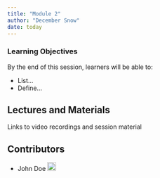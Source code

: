 ```yaml
---
title: "Module 2"
author: "December Snow"
date: today
---
```


::: {.callout-tip}
### Learning Objectives

By the end of this session, learners will be able to:

- List...
- Define...
:::

## Lectures and Materials

Links to video recordings and session material


## Contributors

- John Doe <a href="https://orcid.org/0009-XXXX" rel="orcid"><img src="img/ORCID_Logomark.png" alt="" width="20" height="20"/></a>